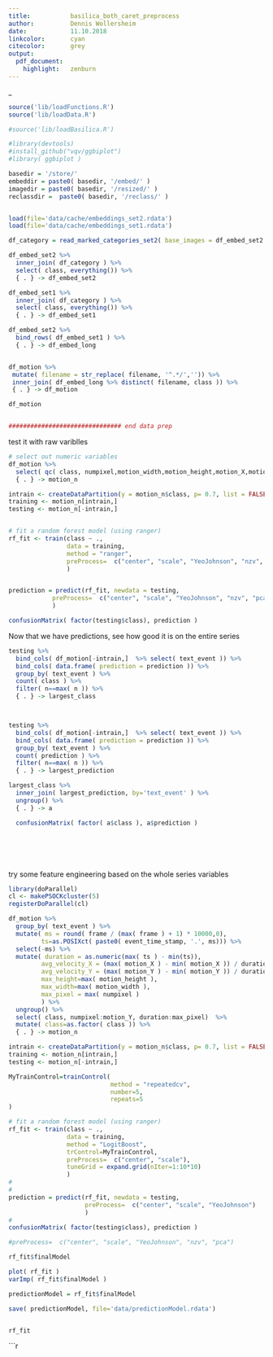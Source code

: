 ```yaml
---
title:           basilica_both_caret_preprocess
author:          Dennis Wollersheim 
date:            11.10.2018
linkcolor:       cyan
citecolor:       grey
output:
  pdf_document:
    highlight:   zenburn
---
```

_
```r
source('lib/loadFunctions.R')
source('lib/loadData.R')

#source('lib/loadBasilica.R')

#library(devtools)
#install_github("vqv/ggbiplot")
#library( ggbiplot )

basedir = '/store/'
embeddir = paste0( basedir, '/embed/' )
imagedir = paste0( basedir, '/resized/' )
reclassdir =  paste0( basedir, '/reclass/' )


load(file='data/cache/embeddings_set2.rdata')  
load(file='data/cache/embeddings_set1.rdata')  

df_category = read_marked_categories_set2( base_images = df_embed_set2 %>% dplyr::select( filename ))

df_embed_set2 %>% 
  inner_join( df_category ) %>% 
  select( class, everything()) %>%
  { . } -> df_embed_set2

df_embed_set1 %>% 
  inner_join( df_category ) %>% 
  select( class, everything()) %>%
  { . } -> df_embed_set1

df_embed_set2 %>%
  bind_rows( df_embed_set1 ) %>% 
  { . } -> df_embed_long


df_motion %>% 
 mutate( filename = str_replace( filename, '^.*/','')) %>%
 inner_join( df_embed_long %>% distinct( filename, class )) %>% 
 { . } -> df_motion

df_motion


############################### end data prep

```

test it with raw variblles

```r
# select out numeric variables 
df_motion %>%
  select( qc( class, numpixel,motion_width,motion_height,motion_X,motion_Y) ) %>% 
  { . } -> motion_n

intrain <- createDataPartition(y = motion_n$class, p= 0.7, list = FALSE)
training <- motion_n[intrain,]
testing <- motion_n[-intrain,]


# fit a random forest model (using ranger)
rf_fit <- train(class ~ ., 
                data = training, 
                method = "ranger",
                preProcess=  c("center", "scale", "YeoJohnson", "nzv", "pca")
                )


prediction = predict(rf_fit, newdata = testing, 
            preProcess=  c("center", "scale", "YeoJohnson", "nzv", "pca")
            )

confusionMatrix( factor(testing$class), prediction )

```

Now that we have predictions, see how good it is on the entire series

```r

testing %>% 
  bind_cols( df_motion[-intrain,]  %>% select( text_event )) %>%
  bind_cols( data.frame( prediction = prediction )) %>%
  group_by( text_event ) %>%
  count( class ) %>%
  filter( n==max( n )) %>% 
  { . } -> largest_class



testing %>% 
  bind_cols( df_motion[-intrain,]  %>% select( text_event )) %>%
  bind_cols( data.frame( prediction = prediction )) %>%
  group_by( text_event ) %>%
  count( prediction ) %>%
  filter( n==max( n )) %>% 
  { . } -> largest_prediction

largest_class %>% 
  inner_join( largest_prediction, by='text_event' ) %>%
  ungroup() %>% 
  { . } -> a

  confusionMatrix( factor( a$class ), a$prediction )







```

try some feature engineering based on the whole series variables

```r


library(doParallel)
cl <- makePSOCKcluster(5)
registerDoParallel(cl)

df_motion %>%
  group_by( text_event ) %>%
  mutate( ms = round( frame / (max( frame ) + 1) * 10000,0),  
         ts=as.POSIXct( paste0( event_time_stamp, '.', ms))) %>%
  select(-ms) %>%
  mutate( duration = as.numeric(max( ts ) - min(ts)), 
         avg_velocity_X = (max( motion_X ) - min( motion_X )) / duration,
         avg_velocity_Y = (max( motion_Y ) - min( motion_Y )) / duration,
         max_height=max( motion_height ), 
         max_width=max( motion_width ),
         max_pixel = max( numpixel )
         ) %>%
  ungroup() %>%
  select( class, numpixel:motion_Y, duration:max_pixel)  %>% 
  mutate( class=as.factor( class )) %>%
  { . } -> motion_n

intrain <- createDataPartition(y = motion_n$class, p= 0.7, list = FALSE)
training <- motion_n[intrain,]
testing <- motion_n[-intrain,]

MyTrainControl=trainControl(
                            method = "repeatedcv",
                            number=5,
                            repeats=5
)

# fit a random forest model (using ranger)
rf_fit <- train(class ~ ., 
                data = training, 
                method = "LogitBoost",
                trControl=MyTrainControl, 
                preProcess=  c("center", "scale"), 
                tuneGrid = expand.grid(nIter=1:10*10) 
                )
#
#
prediction = predict(rf_fit, newdata = testing, 
                     preProcess=  c("center", "scale", "YeoJohnson")
                     )
#
confusionMatrix( factor(testing$class), prediction )

#preProcess=  c("center", "scale", "YeoJohnson", "nzv", "pca")

rf_fit$finalModel

plot( rf_fit )
varImp( rf_fit$finalModel )

predictionModel = rf_fit$finalModel 

save( predictionModel, file='data/predictionModel.rdata')


rf_fit
```


```r



